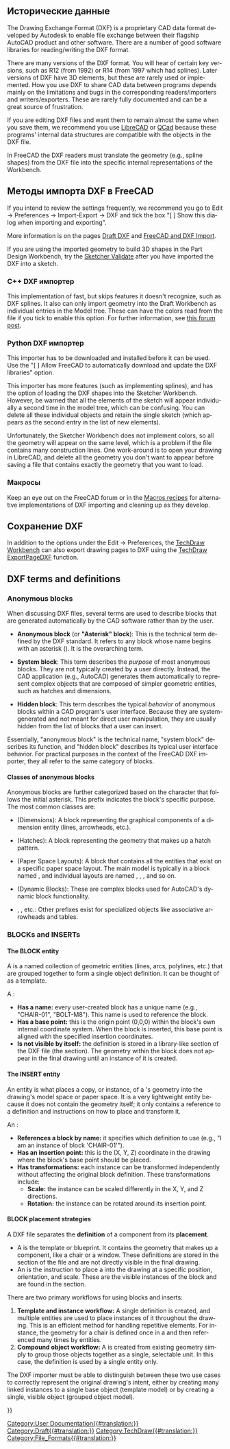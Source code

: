 <languages/>
{{TOCright}}

<span id="Background_history"></span>
== Исторические данные ==

<div lang="en" dir="ltr" class="mw-content-ltr">
The Drawing Exchange Format (DXF) is a proprietary CAD data format developed by Autodesk to enable file exchange between their flagship AutoCAD product and other software. There are a number of good software libraries for reading/writing the DXF format.
</div>

<div lang="en" dir="ltr" class="mw-content-ltr">
There are many versions of the DXF format. You will hear of certain key versions, such as R12 (from 1992) or R14 (from 1997 which had splines). Later versions of DXF have 3D elements, but these are rarely used or implemented. How you use DXF to share CAD data between programs depends mainly on the limitations and bugs in the corresponding readers/importers and writers/exporters. These are rarely fully documented and can be a great source of frustration.
</div>

<div lang="en" dir="ltr" class="mw-content-ltr">
If you are editing DXF files and want them to remain almost the same when you save them, we recommend you use [https://en.wikipedia.org/wiki/LibreCAD LibreCAD] or [https://en.wikipedia.org/wiki/QCad QCad] because these programs' internal data structures are compatible with the objects in the DXF file.
</div>

<div lang="en" dir="ltr" class="mw-content-ltr">
In FreeCAD the DXF readers must translate the geometry (e.g., spline shapes) from the DXF file into the specific internal representations of the Workbench.
</div>

<span id="Methods_for_importing_DXF_to_FreeCAD"></span>
== Методы импорта DXF в FreeCAD ==

<div lang="en" dir="ltr" class="mw-content-ltr">
If you intend to review the settings frequently, we recommend you go to Edit → Preferences → Import-Export → DXF and tick the box "[ ] Show this dialog when importing and exporting".
</div>

<div lang="en" dir="ltr" class="mw-content-ltr">
More information is on the pages [[Draft_DXF|Draft DXF]] and [[FreeCAD_and_DXF_Import|FreeCAD and DXF Import]].
</div>

<div lang="en" dir="ltr" class="mw-content-ltr">
If you are using the imported geometry to build 3D shapes in the Part Design Workbench, try the [[Sketcher_ValidateSketch|Sketcher Validate]] after you have imported the DXF into a sketch.
</div>

<span id="C++_DXF_importer"></span>
=== C++ DXF импортер ===

<div lang="en" dir="ltr" class="mw-content-ltr">
This implementation of fast, but skips features it doesn't recognize, such as DXF splines. It also can only import geometry into the Draft Workbench as individual entries in the Model tree. These can have the colors read from the file if you tick to enable this option. For further information, see [https://forum.freecad.org/viewtopic.php?f=3&t=32493 this forum post].
</div>

<span id="Python_DXF_importer"></span>
=== Python DXF импортер ===

<div lang="en" dir="ltr" class="mw-content-ltr">
This importer has to be downloaded and installed before it can be used. Use the "[ ] Allow FreeCAD to automatically download and update the DXF libraries" option.
</div>

<div lang="en" dir="ltr" class="mw-content-ltr">
This importer has more features (such as implementing splines), and has the option of loading the DXF shapes into the Sketcher Workbench. However, be warned that all the elements of the sketch will appear individually a second time in the model tree, which can be confusing. You can delete all these individual objects and retain the single sketch (which appears as the second entry in the list of new elements).
</div>

<div lang="en" dir="ltr" class="mw-content-ltr">
Unfortunately, the Sketcher Workbench does not implement colors, so all the geometry will appear on the same level, which is a problem if the file contains many construction lines. One work-around is to open your drawing in LibreCAD, and delete all the geometry you don't want to appear before saving a file that contains exactly the geometry that you want to load.
</div>

<span id="Macros"></span>
=== Макросы ===

<div lang="en" dir="ltr" class="mw-content-ltr">
Keep an eye out on the FreeCAD forum or in the [[Macros_recipes|Macros recipes]] for alternative implementations of DXF importing and cleaning up as they develop.
</div>

<span id="Saving_DXF"></span>
== Сохранение DXF ==

<div lang="en" dir="ltr" class="mw-content-ltr">
In addition to the options under the Edit → Preferences, the [[TechDraw_Workbench|TechDraw Workbench]] can also export drawing pages to DXF using the [[TechDraw_ExportPageDXF|TechDraw ExportPageDXF]] function.
</div>


<div lang="en" dir="ltr" class="mw-content-ltr">
== DXF terms and definitions ==
</div>

<div lang="en" dir="ltr" class="mw-content-ltr">
=== Anonymous blocks ===
</div>

<div lang="en" dir="ltr" class="mw-content-ltr">
When discussing DXF files, several terms are used to describe blocks that are generated automatically by the CAD software rather than by the user.
</div> 

<div lang="en" dir="ltr" class="mw-content-ltr">
* '''Anonymous block''' (or '''"Asterisk" block'''): This is the technical term defined by the DXF standard. It refers to any block whose name begins with an asterisk ({{Incode|*}}). It is the overarching term.
</div>

<div lang="en" dir="ltr" class="mw-content-ltr">
* '''System block''': This term describes the ''purpose'' of most anonymous blocks. They are not typically created by a user directly. Instead, the CAD application (e.g., AutoCAD) generates them automatically to represent complex objects that are composed of simpler geometric entities, such as hatches and dimensions.
</div>

<div lang="en" dir="ltr" class="mw-content-ltr">
* '''Hidden block''': This term describes the typical ''behavior'' of anonymous blocks within a CAD program's user interface. Because they are system-generated and not meant for direct user manipulation, they are usually hidden from the list of blocks that a user can insert.
</div>

<div lang="en" dir="ltr" class="mw-content-ltr">
Essentially, "anonymous block" is the technical name, "system block" describes its function, and "hidden block" describes its typical user interface behavior. For practical purposes in the context of the FreeCAD DXF importer, they all refer to the same category of blocks.
</div>

<div lang="en" dir="ltr" class="mw-content-ltr">
==== Classes of anonymous blocks ====
</div>

<div lang="en" dir="ltr" class="mw-content-ltr">
Anonymous blocks are further categorized based on the character that follows the initial asterisk. This prefix indicates the block's specific purpose. The most common classes are:
</div>

<div lang="en" dir="ltr" class="mw-content-ltr">
* {{Incode|*D...}} (Dimensions): A block representing the graphical components of a dimension entity (lines, arrowheads, etc.).
* {{Incode|*X...}} (Hatches): A block representing the geometry that makes up a hatch pattern.
* {{Incode|*P...}} (Paper Space Layouts): A block that contains all the entities that exist on a specific paper space layout. The main model is typically in a block named {{Incode|*Model_Space}}, and individual layouts are named {{Incode|*Paper_Space}}, {{Incode|*Paper_Space0}}, {{Incode|*Paper_Space1}}, and so on.
* {{Incode|*U...}} (Dynamic Blocks): These are complex blocks used for AutoCAD's dynamic block functionality.
* {{Incode|*E...}}, {{Incode|*T...}}, etc.: Other prefixes exist for specialized objects like associative arrowheads and tables.
</div>

<div lang="en" dir="ltr" class="mw-content-ltr">
=== BLOCKs and INSERTs ===
</div>

<div lang="en" dir="ltr" class="mw-content-ltr">
==== The BLOCK entity ====
</div>

<div lang="en" dir="ltr" class="mw-content-ltr">
A {{Incode|BLOCK}} is a named collection of geometric entities (lines, arcs, polylines, etc.) that are grouped together to form a single object definition. It can be thought of as a template.
</div>

<div lang="en" dir="ltr" class="mw-content-ltr">
A {{Incode|BLOCK}}:
* '''Has a name:''' every user-created block has a unique name (e.g., "CHAIR-01", "BOLT-M8"). This name is used to reference the block.
* '''Has a base point:''' this is the origin point (0,0,0) within the block's own internal coordinate system. When the block is inserted, this base point is aligned with the specified insertion coordinates.
* '''Is not visible by itself:''' the {{Incode|BLOCK}} definition is stored in a library-like section of the DXF file (the {{Incode|BLOCKS}} section). The geometry within the block does not appear in the final drawing until an instance of it is created.
</div>

<div lang="en" dir="ltr" class="mw-content-ltr">
==== The INSERT entity ====
</div>

<div lang="en" dir="ltr" class="mw-content-ltr">
An {{Incode|INSERT}} entity is what places a copy, or instance, of a {{Incode|BLOCK}}'s geometry into the drawing's model space or paper space. It is a very lightweight entity because it does not contain the geometry itself; it only contains a reference to a {{Incode|BLOCK}} definition and instructions on how to place and transform it.
</div>

<div lang="en" dir="ltr" class="mw-content-ltr">
An {{Incode|INSERT}}:
* '''References a block by name:''' it specifies which {{Incode|BLOCK}} definition to use (e.g., "I am an instance of block 'CHAIR-01'").
* '''Has an insertion point:''' this is the (X, Y, Z) coordinate in the drawing where the block's base point should be placed.
* '''Has transformations:''' each instance can be transformed independently without affecting the original block definition. These transformations include:
** '''Scale:''' the instance can be scaled differently in the X, Y, and Z directions.
** '''Rotation:''' the instance can be rotated around its insertion point.
</div>

<div lang="en" dir="ltr" class="mw-content-ltr">
==== BLOCK placement strategies ====
</div>

<div lang="en" dir="ltr" class="mw-content-ltr">
A DXF file separates the '''definition''' of a component from its '''placement'''.
</div>

<div lang="en" dir="ltr" class="mw-content-ltr">
* A {{Incode|BLOCK}} is the template or blueprint. It contains the geometry that makes up a component, like a chair or a window. These definitions are stored in the {{Incode|BLOCKS}} section of the file and are not directly visible in the final drawing.
* An {{Incode|INSERT}} is the instruction to place a {{Incode|BLOCK}} into the drawing at a specific position, orientation, and scale. These are the visible instances of the block and are found in the {{Incode|ENTITIES}} section.
</div>

<div lang="en" dir="ltr" class="mw-content-ltr">
There are two primary workflows for using blocks and inserts:
</div>

<div lang="en" dir="ltr" class="mw-content-ltr">
# '''Template and instance workflow:''' A single {{Incode|BLOCK}} definition is created, and multiple {{Incode|INSERT}} entities are used to place instances of it throughout the drawing. This is an efficient method for handling repetitive elements. For instance, the geometry for a chair is defined once in a {{Incode|BLOCK}} and then referenced many times by {{Incode|INSERT}} entities.
# '''Compound object workflow:''' A {{Incode|BLOCK}} is created from existing geometry simply to group those objects together as a single, selectable unit. In this case, the {{Incode|BLOCK}} definition is used by a single {{Incode|INSERT}} entity only.
</div>

<div lang="en" dir="ltr" class="mw-content-ltr">
The DXF importer must be able to distinguish between these two use cases to correctly represent the original drawing's intent, either by creating many linked instances to a single base object (template model) or by creating a single, visible object (grouped object model).
</div>


{{Userdocnavi{{#translation:}}}}
[[Category:User Documentation{{#translation:}}]]
[[Category:Draft{{#translation:}}]]
[[Category:TechDraw{{#translation:}}]]
[[Category:File_Formats{{#translation:}}]]